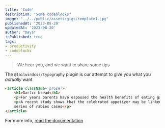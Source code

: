 ```yaml
---
title: 'Code'
description: "Some codeblocks"
image: "../../public/assets/gigs/template1.jpg"
publishedAt: '2023-08-20'
updatedAt: '2023-08-20'
author: "Daya"
isPublished: true
tags:
- productivity
- codeblocks
---
```


> We hear you, and we want to share some tips

The `@tailwindcss/typography` plugin is our attempt to give you what you _actually_ want 

```html showLineNumbers {1-3, 4} /science/ title="index.html" caption="This file contains html code"
<article className='prose'>
    <h1>Garlic bread</h1>
    <p>For years parents have espoused the health benefits of eating garlic bread</p>
    <p>A recent study shows that the celebrated appetizer may be linked to a 
    series of rabies cases</p>
</article>
```

For more info, [read the documentation](https://github.com)